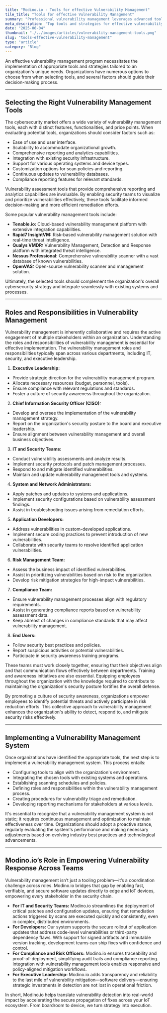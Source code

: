 ```yaml
---
title: "Modino.io - Tools for effective Vulnerability Management"
tile_title: "Tools for effective Vulnerability Management"
summary: "Professional vulnerability management leverages advanced tools, cross-team collaboration, and secure updates."
meta_description: "Top tools and strategies for effective vulnerability management, secure updates, and team coordination."
date: "2025-06-04"
thumbnail: "./../images/articles/vulnerability-management-tools.png"
slug: "tools-effective-vulnerability-management"
type: "article"
category: "Blog"
---
```


An effective vulnerability management program necessitates the implementation of appropriate tools and strategies tailored to an organization's unique needs. Organizations have numerous options to choose from when selecting tools, and several factors should guide their decision-making process.

---

## Selecting the Right Vulnerability Management Tools
The cybersecurity market offers a wide variety of vulnerability management tools, each with distinct features, functionalities, and price points. When evaluating potential tools, organizations should consider factors such as:

- Ease of use and user interface.
- Scalability to accommodate organizational growth.
- Comprehensive reporting and analytics capabilities.
- Integration with existing security infrastructure.
- Support for various operating systems and device types.
- Customization options for scan policies and reporting.
- Continuous updates to vulnerability databases.
- Compliance reporting features for relevant standards.

Vulnerability assessment tools that provide comprehensive reporting and analytics capabilities are invaluable. By enabling security teams to visualize and prioritize vulnerabilities effectively, these tools facilitate informed decision-making and more efficient remediation efforts.

Some popular vulnerability management tools include:
- **Tenable.io:** Cloud-based vulnerability management platform with extensive integration capabilities.
- **Rapid7 InsightVM:** Risk-based vulnerability management solution with real-time threat intelligence.
- **Qualys VMDR:** Vulnerability Management, Detection and Response platform with integrated threat intelligence.
- **Nessus Professional:** Comprehensive vulnerability scanner with a vast database of known vulnerabilities.
- **OpenVAS:** Open-source vulnerability scanner and management solution.

Ultimately, the selected tools should complement the organization's overall cybersecurity strategy and integrate seamlessly with existing systems and processes.

---

## Roles and Responsibilities in Vulnerability Management
Vulnerability management is inherently collaborative and requires the active engagement of multiple stakeholders within an organization. Understanding the roles and responsibilities of vulnerability management is essential for effective implementation. The vulnerability management roles and responsibilities typically span across various departments, including IT, security, and executive leadership.

1. **Executive Leadership:**
- Provide strategic direction for the vulnerability management program.
- Allocate necessary resources (budget, personnel, tools).
- Ensure compliance with relevant regulations and standards.
- Foster a culture of security awareness throughout the organization.

2. **Chief Information Security Officer (CISO):**
- Develop and oversee the implementation of the vulnerability management strategy.
- Report on the organization's security posture to the board and executive leadership.
- Ensure alignment between vulnerability management and overall business objectives.

3. **IT and Security Teams:**
- Conduct vulnerability assessments and analyze results.
- Implement security protocols and patch management processes.
- Respond to and mitigate identified vulnerabilities.
- Maintain and update vulnerability management tools and systems.

4. **System and Network Administrators:**
- Apply patches and updates to systems and applications.
- Implement security configurations based on vulnerability assessment findings.
- Assist in troubleshooting issues arising from remediation efforts.

5. **Application Developers:**
- Address vulnerabilities in custom-developed applications.
- Implement secure coding practices to prevent introduction of new vulnerabilities.
- Collaborate with security teams to resolve identified application vulnerabilities.

6. **Risk Management Team:**
- Assess the business impact of identified vulnerabilities.
- Assist in prioritizing vulnerabilities based on risk to the organization.
- Develop risk mitigation strategies for high-impact vulnerabilities.

7. **Compliance Team:**
- Ensure vulnerability management processes align with regulatory requirements.
- Assist in generating compliance reports based on vulnerability assessment data.
- Keep abreast of changes in compliance standards that may affect vulnerability management.

8. **End Users:**
- Follow security best practices and policies.
- Report suspicious activities or potential vulnerabilities.
- Participate in security awareness training programs.

These teams must work closely together, ensuring that their objectives align and that communication flows effectively between departments. Training and awareness initiatives are also essential. Equipping employees throughout the organization with the knowledge required to contribute to maintaining the organization's security posture fortifies the overall defense.

By promoting a culture of security awareness, organizations empower employees to identify potential threats and actively participate in risk reduction efforts. This collective approach to vulnerability management enhances the organization's ability to detect, respond to, and mitigate security risks effectively.

---

## Implementing a Vulnerability Management System

Once organizations have identified the appropriate tools, the next step is to implement a vulnerability management system. This process entails:
- Configuring tools to align with the organization's environment.
- Integrating the chosen tools with existing systems and operations.
- Establishing scanning schedules and policies.
- Defining roles and responsibilities within the vulnerability management process.
- Creating procedures for vulnerability triage and remediation.
- Developing reporting mechanisms for stakeholders at various levels.

It's essential to recognize that a vulnerability management system is not static; it requires continuous management and optimization to maintain effectiveness over time. Organizations should adopt a proactive stance, regularly evaluating the system's performance and making necessary adjustments based on evolving industry best practices and technological advancements.

---

## Modino.io’s Role in Empowering Vulnerability Response Across Teams
Vulnerability management isn’t just a tooling problem—it’s a coordination challenge across roles. Modino.io bridges that gap by enabling fast, verifiable, and secure software updates directly to edge and IoT devices, empowering every stakeholder in the security chain.

- **For IT and Security Teams:** Modino.io streamlines the deployment of critical patches and configuration updates, ensuring that remediation actions triggered by scans are executed quickly and consistently, even in complex, distributed environments.
- **For Developers:** Our system supports the secure rollout of application updates that address code-level vulnerabilities or third-party dependency flaws. With support for signed artifacts and immutable version tracking, development teams can ship fixes with confidence and control.
- **For Compliance and Risk Officers:** Modino.io ensures traceability and proof-of-deployment, simplifying audit trails and compliance reporting. Integration with vulnerability management tools enables responsive and policy-aligned mitigation workflows.
- **For Executive Leadership:** Modino.io adds transparency and reliability to the last mile of vulnerability mitigation—software delivery—ensuring strategic investments in detection are not lost in operational friction.

In short, Modino.io helps translate vulnerability detection into real-world impact by accelerating the secure propagation of fixes across your IoT ecosystem. From boardroom to device, we turn strategy into execution.